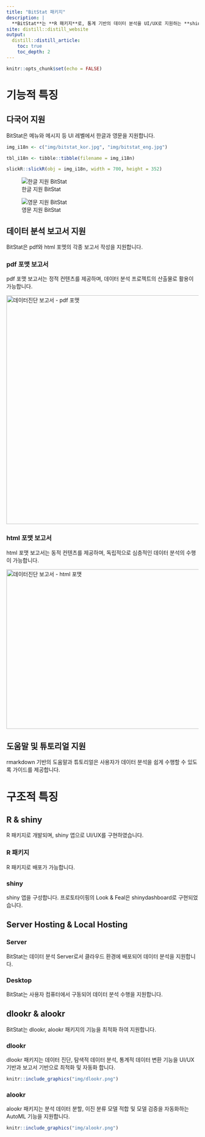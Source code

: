 ```yaml
---
title: "BitStat 패키지"
description: |
  **BitStat**는 **R 패키지**로, 통계 기반의 데이터 분석을 UI/UX로 지원하는 **shiny 앱**입니다.
site: distill::distill_website
output:
  distill::distill_article:
    toc: true
    toc_depth: 2  
---
```


```r
knitr::opts_chunk$set(echo = FALSE)
```

# 기능적 특징

## 다국어 지원

BitStat은 메뉴와 메시지 등 UI 레벨에서 한글과 영문을 지원합니다. 

```r
img_i18n <- c("img/bitstat_kor.jpg", "img/bitstat_eng.jpg")

tbl_i18n <- tibble::tibble(filename = img_i18n)

slickR::slickR(obj = img_i18n, width = 700, height = 352)
```

![한글 지원 BitStat](img/bitstat_kor.jpg)

![영문 지원 BitStat](img/bitstat_eng.jpg)


## 데이터 분석 보고서 지원

BitStat은 pdf와 html 포멧의 각종 보고서 작성을 지원합니다.

### pdf 포맷 보고서

pdf 포맷 보고서는 정적 컨텐츠를 제공하며, 데이터 분석 프로젝트의 산출물로 활용이 가능합니다.

<a href="img/diag_health_screen.pdf">
  <img class="img-concert" src="img/bitstat_report_pdf.jpg" alt="데이터진단 보고서 - pdf 포맷" width="600" height="598"/>
</a>


### html 포맷 보고서

html 포맷 보고서는 동적 컨텐츠를 제공하며, 독립적으로 심층적인 데이터 분석의 수행이 가능합니다.

<a href="img/diag_health_screen.html" target="_blank">
  <img class="img-concert" src="img/bitstat_report_web.jpg" alt="데이터진단 보고서 - html 포맷" width="600" height="417"/>
</a>

## 도움말 및 튜토리얼 지원

rmarkdown 기반의 도움말과 튜토리얼은 사용자가 데이터 분석을 쉽게 수행할 수 있도록 가이드를 제공합니다.


# 구조적 특징

## R & shiny 
R 패키지로 개발되며, shiny 앱으로 UI/UX를 구현하였습니다.

### R 패키지
R 패키지로 배포가 가능합니다.

### shiny
shiny 앱을 구성합니다. 
프로토타이핑의 Look & Feal은 shinydashboard로 구현되었습니다.


## Server Hosting & Local Hosting

### Server
BitStat는 데이터 분석 Server로서 클라우드 환경에 배포되어 데이터 분석을 지원합니다.


### Desktop
BitStat는 사용자 컴퓨터에서 구동되어 데이터 분석 수행을 지원합니다.


## dlookr & alookr 
BitStat는 dlookr, alookr 패키지의 기능을 최적화 하여 지원합니다.

### dlookr
dlookr 패키지는 데이터 진단, 탐색적 데이터 분석, 통계적 데이터 변환 기능을 UI/UX 기반과 보고서 기반으로 최적화  및 자동화 합니다.

```r
knitr::include_graphics("img/dlookr.png")
```


### alookr
alookr 패키지는 분석 데이터 분할, 이진 분류 모델 적합 및 모델 검증을 자동화하는 AutoML 기능을 지원합니다.


```r
knitr::include_graphics("img/alookr.png")
```


